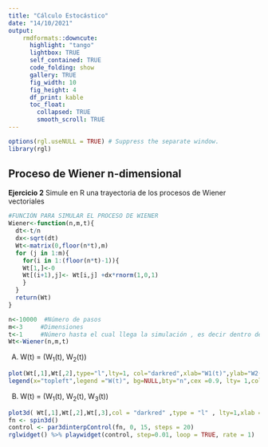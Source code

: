 ```yaml
---
title: "Cálculo Estocástico"
date: "14/10/2021"
output: 
    rmdformats::downcute:
      highlight: "tango"
      lightbox: TRUE
      self_contained: TRUE
      code_folding: show
      gallery: TRUE
      fig_width: 10
      fig_height: 4
      df_print: kable
      toc_float:
        collapsed: TRUE
        smooth_scroll: TRUE
---
```


```r
options(rgl.useNULL = TRUE) # Suppress the separate window.
library(rgl)

```
## Proceso de Wiener n-dimensional

**Ejercicio 2** Simule en R una trayectoria de los procesos de Wiener vectoriales

```r
#FUNCIÓN PARA SIMULAR EL PROCESO DE WIENER
Wiener<-function(n,m,t){
  dt<-t/n
  dx<-sqrt(dt)
  Wt<-matrix(0,floor(n*t),m)
  for (j in 1:m){
    for(i in 1:(floor(n*t)-1)){
    Wt[1,]<-0
    Wt[(i+1),j]<- Wt[i,j] +dx*rnorm(1,0,1)
    }
  }
  return(Wt)
}

n<-10000  #Número de pasos
m<-3     #Dimensiones
t<-1     #Número hasta el cual llega la simulación , es decir dentro de un intervalo de 0 a t
Wt<-Wiener(n,m,t)

```

A) W(t) = (W~1~(t), W~2~(t))

```r
plot(Wt[,1],Wt[,2],type="l",lty=1, col="darkred",xlab="W1(t)",ylab="W2(t)", main=sprintf("Simulaciones del Proceso de Wiener en 2 dimensiones"), panel.first = grid())
legend(x="topleft",legend ="W(t)", bg=NULL,bty="n",cex =0.9, lty= 1,col= "darkred")

```

B) W(t) = (W~1~(t), W~2~(t), W~3~(t))

```r
plot3d( Wt[,1],Wt[,2],Wt[,3],col = "darkred" ,type = "l" , lty=1,xlab = "W1(t)",ylab = "W2(t)",zlab = "W3(t)", main = "Simulacion del Proceso de Wiener a 3 dimensiones")
fn <- spin3d()
control <- par3dinterpControl(fn, 0, 15, steps = 20)
rglwidget() %>% playwidget(control, step=0.01, loop = TRUE, rate = 1)

```


